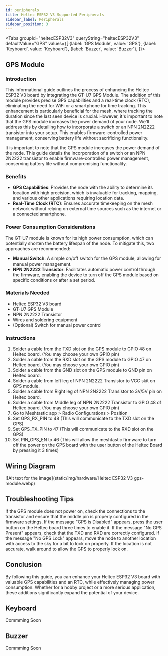 ```yaml
---
id: peripherals
title: Heltec ESP32 V3 Supported Peripherals
sidebar_label: Peripherals
sidebar_position: 3
---
```



<Tabs
groupId="heltecESP32V3"
queryString="heltecESP32V3"
defaultValue="GPS"
values={[
{label: 'GPS Module', value: 'GPS'},
{label: 'Keyboard', value: 'Keyboard'},
{label: 'Buzzer', value: 'Buzzer'},
]}>
<TabItem value="GPS">

## GPS Module

### Introduction
This informational guide outlines the process of enhancing the Heltec ESP32 V3 board by integrating the GT-U7 GPS Module. The addition of this module provides precise GPS capabilities and a real-time clock (RTC), eliminating the need for WiFi or a smartphone for time tracking. This enhancement is particularly beneficial for the mesh, where tracking the duration since the last seen device is crucial.
However, it's important to note that the GPS module increases the power demand of your node. We'll address this by detailing how to incorporate a switch or an NPN 2N2222 transistor into your setup. This enables firmware-controlled power management, conserving battery life without sacrificing functionality.

It is important to note that the GPS module increases the power demand of the node. This guide details the incorporation of a switch or an NPN 2N2222 transistor to enable firmware-controlled power management, conserving battery life without compromising functionality.

### Benefits
- **GPS Capabilities**: Provides the node with the ability to determine its location with high precision, which is invaluable for tracking, mapping, and various other applications requiring location data.
- **Real-Time Clock (RTC)**: Ensures accurate timekeeping on the mesh network without relying on external time sources such as the internet or a connected smartphone.

### Power Consumption Considerations
The GT-U7 module is known for its high power consumption, which can potentially shorten the battery lifespan of the node. To mitigate this, two approaches are recommended:
 - **Manual Switch**: A simple on/off switch for the GPS module, allowing for manual power management.
 - **NPN 2N2222 Transistor**: Facilitates automatic power control through the firmware, enabling the device to turn off the GPS module based on specific conditions or after a set period.

### Materials Needed
 - Heltec ESP32 V3 board
 - GT-U7 GPS Module
 - NPN 2N2222 Transistor
 - Wires and soldering equipment
 - (Optional) Switch for manual power control

### Instructions

 1. Solder a cable from the TXD slot on the GPS module to GPIO 48 on Heltec board. (You may choose your own GPIO pin)
 2. Solder a cable from the RXD slot on the GPS module to GPIO 47 on Heltec board. (You may choose your own GPIO pin)
 3. Solder a cable from the GND slot on the GPS module to GND pin on Heltec board.
 4. Solder a cable from left leg of NPN 2N2222 Transistor to VCC skit on GPS module.
 5. Solder a cable from Right leg of NPN 2N2222 Transistor to 3V/5V pin on Heltec board.
 6. Solder a cable from Middle leg of NPN 2N2222 Transistor to GPIO 48 of Heltec board. (You may choose your own GPIO pin)
 7. Go to Meshtastic app > Radio Configurations > Position
 8. Set GPS_RX_PIN to 48 (This will communicate to the TXD slot on the GPS)
 9. Set GPS_TX_PIN to 47 (This will communicate to the RXD slot on the GPS)
 10. Set PIN_GPS_EN to 46 (This will allow the meshtastic firmware to turn off the power on the GPS board with the user button of the Heltec Board by pressing it 3 times)

## Wiring Diagram

![Alt text for the image](static/img/hardware/Heltec ESP32 V3 gps-module.webp)

## Troubleshooting Tips

If the GPS module does not power on, check the connections to the transistor and ensure that the middle pin is properly configured in the firmware settings.
If the message "GPS is Disabled" appears, press the user button on the Heltec board three times to enable it.
If the message "No GPS Present" appears, check that the TXD and RXD are correctly configured.
If the message "No GPS Lock" appears, move the node to another location with access to the sky for a bit to lock on properly.
If the location is not accurate, walk around to allow the GPS to properly lock on.

## Conclusion

By following this guide, you can enhance your Heltec ESP32 V3 board with valuable GPS capabilities and an RTC, while effectively managing power consumption. Whether for a hobby project or a more serious application, these additions significantly expand the potential of your device.

</TabItem>
<TabItem value="Keyboard">

## Keyboard

Commming Soon

</TabItem>
<TabItem value="Buzzer">

## Buzzer

Commming Soon
</TabItem>



